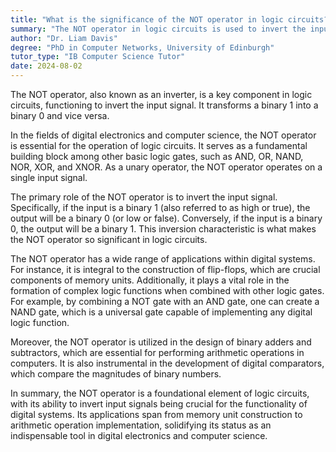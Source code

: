 ```yaml
---
title: "What is the significance of the NOT operator in logic circuits?"
summary: "The NOT operator in logic circuits is used to invert the input signal, turning a 1 into a 0 and vice versa."
author: "Dr. Liam Davis"
degree: "PhD in Computer Networks, University of Edinburgh"
tutor_type: "IB Computer Science Tutor"
date: 2024-08-02
---
```


The NOT operator, also known as an inverter, is a key component in logic circuits, functioning to invert the input signal. It transforms a binary 1 into a binary 0 and vice versa.

In the fields of digital electronics and computer science, the NOT operator is essential for the operation of logic circuits. It serves as a fundamental building block among other basic logic gates, such as AND, OR, NAND, NOR, XOR, and XNOR. As a unary operator, the NOT operator operates on a single input signal.

The primary role of the NOT operator is to invert the input signal. Specifically, if the input is a binary 1 (also referred to as high or true), the output will be a binary 0 (or low or false). Conversely, if the input is a binary 0, the output will be a binary 1. This inversion characteristic is what makes the NOT operator so significant in logic circuits.

The NOT operator has a wide range of applications within digital systems. For instance, it is integral to the construction of flip-flops, which are crucial components of memory units. Additionally, it plays a vital role in the formation of complex logic functions when combined with other logic gates. For example, by combining a NOT gate with an AND gate, one can create a NAND gate, which is a universal gate capable of implementing any digital logic function.

Moreover, the NOT operator is utilized in the design of binary adders and subtractors, which are essential for performing arithmetic operations in computers. It is also instrumental in the development of digital comparators, which compare the magnitudes of binary numbers.

In summary, the NOT operator is a foundational element of logic circuits, with its ability to invert input signals being crucial for the functionality of digital systems. Its applications span from memory unit construction to arithmetic operation implementation, solidifying its status as an indispensable tool in digital electronics and computer science.
    